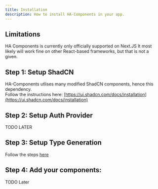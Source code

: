 ```yaml
---
title: Installation
description: How to install HA-Components in your app.
---
```


## Limitations
HA Components is currently only officially supported on Next.JS
It most likely will work fine on other React-based frameworks, but that is not a given.

## Step 1: Setup ShadCN
HA-Components utlises many modified ShadCN components, hence this dependency.\
Follow the instructions here: [https://ui.shadcn.com/docs/installation](https://ui.shadcn.com/docs/installation)

## Step 2: Setup Auth Provider
TODO LATER

## Step 3: Setup Type Generation
Follow the steps [here](/docs/installation/gen_types)

## Step 4: Add your components:
TODO Later